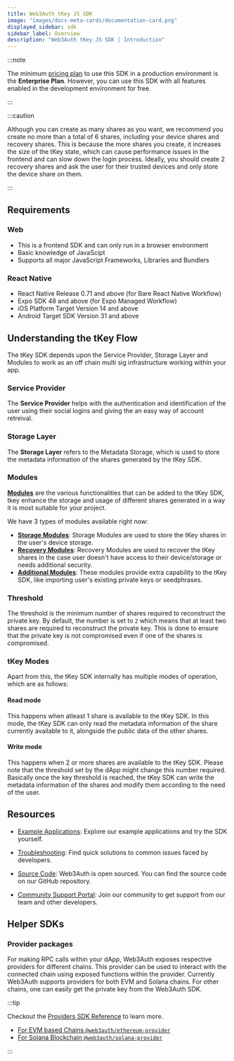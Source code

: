 ```yaml
---
title: Web3Auth tKey JS SDK
image: "images/docs-meta-cards/documentation-card.png"
displayed_sidebar: sdk
sidebar_label: Overview
description: "Web3Auth tKey JS SDK | Introduction"
---
```



<TkeyIntroduction />

:::note

The minimum [pricing plan](https://web3auth.io/pricing.html) to use this SDK in a production
environment is the **Enterprise Plan**. However, you can use this SDK with all features enabled in
the development environment for free.

:::

:::caution

Although you can create as many shares as you want, we recommend you create no more than a total of
6 shares, including your device shares and recovery shares. This is because the more shares you
create, it increases the size of the tKey state, which can cause performance issues in the frontend
and can slow down the login process. Ideally, you should create 2 recovery shares and ask the user
for their trusted devices and only store the device share on them.

:::

## Requirements

### Web

- This is a frontend SDK and can only run in a browser environment
- Basic knowledge of JavaScipt
- Supports all major JavaScript Frameworks, Libraries and Bundlers

### React Native

- React Native Release 0.71 and above (for Bare React Native Workflow)
- Expo SDK 48 and above (for Expo Managed Workflow)
- iOS Platform Target Version 14 and above
- Android Target SDK Version 31 and above

<ExpoWarning />

## Understanding the tKey Flow

The tKey SDK depends upon the Service Provider, Storage Layer and Modules to work as an off chain
multi sig infrastructure working within your app.

### Service Provider

The **Service Provider** helps with the authentication and identification of the user using their
social logins and giving the an easy way of account retreival.

### Storage Layer

The **Storage Layer** refers to the Metadata Storage, which is used to store the metadata
information of the shares generated by the tKey SDK.

### Modules

[**Modules**](/sdk/core-kit/tkey/modules) are the various functionalities that can be added to the
tKey SDK, tkey enhance the storage and usage of different shares generated in a way it is most
suitable for your project.

We have 3 types of modules available right now:

- [**Storage Modules**](/sdk/core-kit/tkey/modules/#storage-modules-share-b): Storage Modules are
  used to store the tKey shares in the user's device storage.
- [**Recovery Modules**](/sdk/core-kit/tkey/modules/#recovery-modules-share-c): Recovery Modules are
  used to recover the tKey shares in the case user doesn't have access to their device/storage or
  needs additional security.
- [**Additional Modules**](/sdk/core-kit/tkey/modules/#additional-modules): These modules provide
  extra capability to the tKey SDK, like importing user's existing private keys or seedphrases.

### Threshold

The threshold is the minimum number of shares required to reconstruct the private key. By default,
the number is set to `2` which means that at least two shares are required to reconstruct the
private key. This is done to ensure that the private key is not compromised even if one of the
shares is compromised.

### tKey Modes

Apart from this, the tKey SDK internally has multiple modes of operation, which are as follows:

#### Read mode

This happens when atleast 1 share is available to the tKey SDK. In this mode, the tKey SDK can only
read the metadata information of the share currently available to it, alongside the public data of
the other shares.

#### Write mode

This happens when 2 or more shares are available to the tKey SDK. Please note that the threshold set
by the dApp might change this number required. Basically once the key threshold is reached, the tKey
SDK can write the metadata information of the shares and modify them according to the need of the
user.

## Resources

- [Example Applications](/examples?product=Core+Kit&sdk=tKey+JS+SDK): Explore our example
  applications and try the SDK yourself.

- [Troubleshooting](/troubleshooting): Find quick solutions to common issues faced by developers.

- [Source Code](https://github.com/tkey/tkey/): Web3Auth is open sourced. You can find the source
  code on our GitHub repository.

- [Community Support Portal](https://web3auth.io/community): Join our community to get support from
  our team and other developers.

## Helper SDKs

### Provider packages

For making RPC calls within your dApp, Web3Auth exposes respective providers for different chains.
This provider can be used to interact with the connected chain using exposed functions within the
provider. Currently Web3Auth supports providers for both EVM and Solana chains. For other chains,
one can easily get the private key from the Web3Auth SDK.

:::tip

Checkout the [Providers SDK Reference](/sdk/providers) to learn more.

- [For EVM based Chains `@web3auth/ethereum-provider`](/sdk/providers/evm)
- [For Solana Blockchain `@web3auth/solana-provider`](/sdk/providers/solana)

:::
